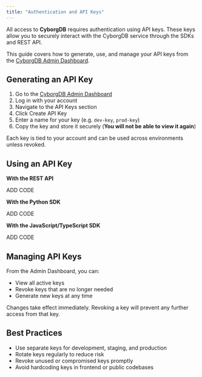 ```yaml
---
title: "Authentication and API Keys"
---
```


All access to **CyborgDB** requires authentication using API keys. These keys allow you to securely interact with the CyborgDB service through the SDKs and REST API.

This guide covers how to generate, use, and manage your API keys from the [CyborgDB Admin Dashboard](https://cyborgdb.co/).

## Generating an API Key
  1. Go to the [CyborgDB Admin Dashboard](https://cyborgdb.co/)
  2. Log in with your account
  3. Navigate to the API Keys section
  4. Click Create API Key
  5. Enter a name for your key (e.g. `dev-key`, `prod-key`)
  6. Copy the key and store it securely (**You will not be able to view it again**)

Each key is tied to your account and can be used across environments unless revoked.

## Using an API Key
**With the REST API**

ADD CODE

**With the Python SDK**

ADD CODE

**With the JavaScript/TypeScript SDK**

ADD CODE

## Managing API Keys
From the Admin Dashboard, you can:
- View all active keys
- Revoke keys that are no longer needed
- Generate new keys at any time

Changes take effect immediately. Revoking a key will prevent any further access from that key.

## Best Practices
- Use separate keys for development, staging, and production
- Rotate keys regularly to reduce risk
- Revoke unused or compromised keys promptly
- Avoid hardcoding keys in frontend or public codebases